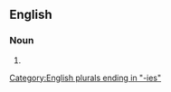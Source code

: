 ==English==

===Noun===
{{head|en|noun form}}

# {{plural of|volubility|lang=en}}

[[Category:English plurals ending in "-ies"]]